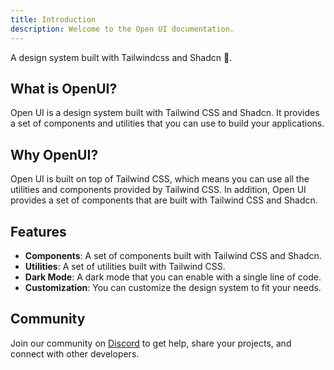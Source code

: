 ```yaml
---
title: Introduction
description: Welcome to the Open UI documentation.
---
```


<Callout>
A design system built with Tailwindcss and Shadcn 🎉.
</Callout>

## What is OpenUI?

Open UI is a design system built with Tailwind CSS and Shadcn. It provides a set of components and utilities that you can use to build your applications.

## Why OpenUI?

Open UI is built on top of Tailwind CSS, which means you can use all the utilities and components provided by Tailwind CSS. In addition, Open UI provides a set of components that are built with Tailwind CSS and Shadcn.

## Features

- **Components**: A set of components built with Tailwind CSS and Shadcn.
- **Utilities**: A set of utilities built with Tailwind CSS.
- **Dark Mode**: A dark mode that you can enable with a single line of code.
- **Customization**: You can customize the design system to fit your needs.

## Community

Join our community on [Discord](https://discord.gg/ERwGkeFF) to get help, share your projects, and connect with other developers.